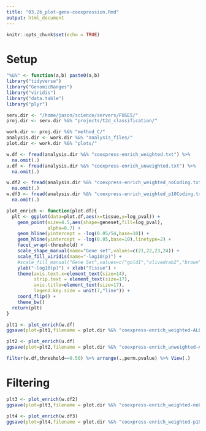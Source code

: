 ```yaml
---
title: "03.2b_plot-gene-coexpression.Rmd"
output: html_document
---
```


```r
knitr::opts_chunk$set(echo = TRUE)
```

# Setup 

```r

"%&%" <- function(a,b) paste0(a,b)
library("tidyverse")
library("GenomicRanges")
library("viridis")
library("data.table")
library("plyr")

serv.dir <- "/home/jason/science/servers/FUSE5/"
proj.dir <- serv.dir %&% "projects/t2d_classification/"

work.dir <- proj.dir %&% "method_C/"
analysis.dir <- work.dir %&% "analysis_files/"
plot.dir <- work.dir %&% "plots/"

w.df <- fread(analysis.dir %&% "coexpress-enrich_weighted.txt") %>% 
  na.omit(.)
u.df <- fread(analysis.dir %&% "coexpress-enrich_unweighted.txt") %>% 
  na.omit(.)

w.df2 <- fread(analysis.dir %&% "coexpress-enrich_weighted_noCoding.txt") %>% 
  na.omit(.)
w.df3 <- fread(analysis.dir %&% "coexpress-enrich_weighted_p10Coding.txt") %>% 
  na.omit(.)
```



```r

plot_enrich <- function(plot.df){
  plt <- ggplot(data=plot.df,aes(x=tissue,y=log_pval)) + 
    geom_point(size=4.5,aes(shape=geneset,fill=log_pval),
               alpha=0.7) + 
    geom_hline(yintercept = -log(0.05/54,base=10)) + 
    geom_hline(yintercept = -log(0.05,base=10),linetype=2) + 
    facet_wrap(~threshold) + 
    scale_shape_manual(name="Gene set",values=c(21,22,23,24)) +
    scale_fill_viridis(name="-log10(p)") + 
    #scale_fill_manual("Gene Set",values=c("gold1","olivedrab2","brown","red"))+
    ylab("-log10(p)") + xlab("Tissue") + 
    theme(axis.text.x=element_text(size=14),
          strip.text = element_text(size=17),
          axis.title=element_text(size=17),
          legend.key.size = unit(7,"line")) + 
    coord_flip() + 
    theme_bw()
  return(plt)
}

```


```r

plt1 <- plot_enrich(w.df)
ggsave(plot=plt1,filename = plot.dir %&% "coexpress-enrich_weighted-ALL.png",width=12,height=12)

plt2 <- plot_enrich(u.df)
ggsave(plot=plt2,filename = plot.dir %&% "coexpress-enrich_unweighted-ALL.png",width=12,height=12)

```


```r

filter(w.df,threshold==0.50) %>% arrange(.,perm.pvalue) %>% View(.)

```

# Filtering 

```r

plt3 <- plot_enrich(w.df2)
ggsave(plot=plt3,filename = plot.dir %&% "coexpress-enrich_weighted-noCoding.png",width=12,height=12)

plt4 <- plot_enrich(w.df3)
ggsave(plot=plt4,filename = plot.dir %&% "coexpress-enrich_weighted-p10Coding.png",width=12,height=12)


```

